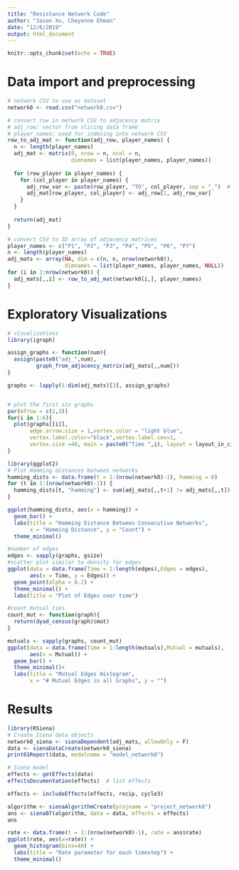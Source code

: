 ```yaml
---
title: "Resistance Network Code"
author: "Jason Xu, Cheyenne Ehman"
date: "12/6/2019"
output: html_document
---
```


```r
knitr::opts_chunk$set(echo = TRUE)
```

# Data import and preprocessing


```r
# network CSV to use as dataset
network0 <- read.csv("network0.csv")

# convert row in network CSV to adjacency matrix
# adj_row: vector from slicing data frame
# player_names: used for indexing into network CSV
row_to_adj_mat <- function(adj_row, player_names) {
  n <- length(player_names)
  adj_mat <- matrix(0, nrow = n, ncol = n, 
                    dimnames = list(player_names, player_names))
  
  for (row_player in player_names) {
    for (col_player in player_names) {
      adj_row_var <- paste(row_player, "TO", col_player, sep = "_")  # column name in CSV file
      adj_mat[row_player, col_player] <- adj_row[1, adj_row_var]
    }
  }
  
  return(adj_mat)
}

# convert CSV to 3D array of adjacency matrices
player_names <- c("P1", "P2", "P3", "P4", "P5", "P6", "P7")
n <- length(player_names)
adj_mats <- array(NA, dim = c(n, n, nrow(network0)),
                  dimnames = list(player_names, player_names, NULL))
for (i in 1:nrow(network0)) {
  adj_mats[,,i] <- row_to_adj_mat(network0[i,], player_names)
}

```

# Exploratory Visualizations 

```r
# visualizations
library(igraph)

assign_graphs <- function(num){
  assign(paste0("adj_",num), 
         graph_from_adjacency_matrix(adj_mats[,,num]))
}

graphs <- lapply(1:dim(adj_mats)[3], assign_graphs)


# plot the first six graphs
par(mfrow = c(2,3))
for(i in 1:6){
  plot(graphs[[i]],
       edge.arrow.size = 1,vertex.color = "light blue", 
       vertex.label.color="black",vertex.label.cex=1, 
       vertex.size =40, main = paste0("Time ",i), layout = layout_in_circle)
}

```

```r
library(ggplot2)
# Plot Hamming distances between networks
hamming_dists <- data.frame(t = 1:(nrow(network0)-1), hamming = 0)
for (t in 1:(nrow(network0)-1)) {
  hamming_dists[t, "hamming"] <- sum(adj_mats[,,t+1] != adj_mats[,,t])
}

ggplot(hamming_dists, aes(x = hamming)) + 
  geom_bar() +
  labs(title = "Hamming Distance Between Consecutive Networks",
       x = "Hamming Distance", y = "Count") +
  theme_minimal()
```

```r
#number of edges 
edges <- sapply(graphs, gsize)
#scatter plot similar to density for edges 
ggplot(data = data.frame(Time = 1:length(edges),Edges = edges), 
       aes(x = Time, y = Edges)) +
  geom_point(alpha = 0.2) + 
  theme_minimal() + 
  labs(title = "Plot of Edges over time")

```




```r
#count mutual ties  
count_mut <- function(graph){
  return(dyad_census(graph)$mut) 
}

mutuals <- sapply(graphs, count_mut)
ggplot(data = data.frame(Time = 1:length(mutuals),Mutual = mutuals),
       aes(x = Mutual)) +
  geom_bar() + 
  theme_minimal()+ 
  labs(title = "Mutual Edges Histogram", 
       x = "# Mutual Edges in all Graphs", y = "")
```

# Results


```r
library(RSiena)
# Create Siena data objects
network0_siena <- sienaDependent(adj_mats, allowOnly = F) 
data <- sienaDataCreate(network0_siena)
print01Report(data, modelname = "model_network0")
```


```r
# Siena model
effects <- getEffects(data)
effectsDocumentation(effects)  # list effects

effects <- includeEffects(effects, recip, cycle3)

algorithm <- sienaAlgorithmCreate(projname = "project_network0")
ans <- siena07(algorithm, data = data, effects = effects)
ans
```

```r
rate <- data.frame(t = 1:(nrow(network0)-1), rate = ans$rate)
ggplot(rate, aes(x=rate)) + 
  geom_histogram(bins=40) + 
  labs(title = "Rate parameter for each timestep") +
  theme_minimal()
```

